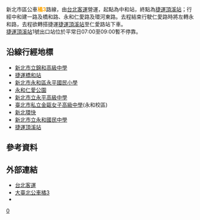 {{Infobox Bus Route
| number = 新北市區公車<font color="orange">橘3</font>路線
| image =  [[File:Taipei_bus_658-FM.jpg|300px]]
| bgcolor = white
| fontcolor = orange
| system = [[新北市|新北市]]區
| manager = 新北市政府交通局運輸管理科
| operator = <!-- 注释出：[[File:Taipei_Bus_2nd_logo.png|50px]] -->台北客運
| garage = 中和站
| vehicle =
| garage1 =
| start = 中和
| via = {{BS-map
|title=新北市區公車橘3路線 站牌
|legend=0
|lua=1
|collapse = no
|map=
KBHFa~~'''中和站'''
BHF~~錦和路
BHF~~建一路
BHF~~光寶電子
BHF(L)f~~中山路口
BHF~~板南路口
BHF~~橋和站
BHF~~橋和路
BS2+l\BS2+r
勝利路! !BHF(R)g\STR
莊敬路口! !BHF(R)g\BHF(L)f~~環河西路
莊敬路! !BHF(R)g\STR
莊仁橋! !BHF(R)g\STR
永平國小! !BHF(R)g\STR
保順路口! !BHF(R)g\BHF(L)f~~保順路口
BS2l\BS2r
BHF~~仁愛公園
BHF~~永平路
BHF~~中溪里
BHF~~仁愛路(一)
BHF~~仁愛路
BS2+l\BS2+r
中正橋頭! !BHF(R)g\STR
博愛活動中心! !BHF(R)g\BHF(L)f~~[[File:The_seal_of_Department_of_Rapid_Transit_Systems,_Taipei_City_Government_20140108.svg|20px]][[捷運頂溪站|捷運頂溪站]]
環河東路! !BHF(R)g\BHF(L)f~~正興里
豫溪街口! !BHF(R)g\BHF(L)f~~大新街
環河東路三段! !BHF(R)g\BHF(L)f~~福和路
福和公園! !BHF(R)g\BHF(L)f~~永福橋
秀和里! !BHF(R)g\STR
永和國中! !BHF(R)g\STR
STRl\STRr
}}
| via1 = 
| end = 捷運頂溪站
| length =
| level = 06:00～23:00
| level1 =
| frequency =平常日<br />尖峰20～30分<br />離峰30～40分<br />12時～13時及22時以後60分乙班<br />例假日<br />30～40分<br />12時～14時及20時～23時60分乙班
| frequency1 =
| time =
| fare = 台北聯營乙段票
| section_fare_1 =
| section_fare_buffer_1 =
| section_fare_2 =
| section_fare_buffer_2 =
| other_route =
| compete =
}}
新北市區公車'''<font color="orange">橘3</font>'''路線，由[[台北客運|台北客運]]營運，起點為中和站，終點為[[捷運頂溪站|捷運頂溪站]]；行經中和建一路及橋和路、永和仁愛路及環河東路。去程結束行駛仁愛路時將左轉永和路，去程欲轉搭捷運[[捷運頂溪站|捷運頂溪站]]至仁愛路站下車。<br />[[捷運頂溪站|捷運頂溪站]]1號出口站位於平常日07:00至09:00暫不停靠。

==沿線行經地標==
* [[新北市立錦和高級中學|新北市立錦和高級中學]]
* [[捷運橋和站|捷運橋和站]]
* [[新北市永和區永平國民小學|新北市永和區永平國民小學]]
* [[永和仁愛公園|永和仁愛公園]]
* [[新北市立永平高級中學|新北市立永平高級中學]]
* [[臺北市私立金甌女子高級中學|臺北市私立金甌女子高級中學]](永和校區)
* [[新北環快|新北環快]]
* [[新北市立永和國民中學|新北市立永和國民中學]]
* [[捷運頂溪站|捷運頂溪站]]

==參考資料==
{{reflist}}

==外部連結==
*[http://www.tpebus.com.tw/ 台北客運] {{Wayback|url=http://www.tpebus.com.tw/ |date=20191228013356 }} 
*[https://ebus.gov.taipei/EBus/VsSimpleMap?gb=0&routeid=0415000300 大臺北公車橘3]
*{{facebook|TransTaipei|暢行台北公車客運資訊站}}

{{新北市區公車路線}}
{{台北聯營公車路線}}
{{台北聯營公車}}

[[Category:新北市區公車路線|0]]